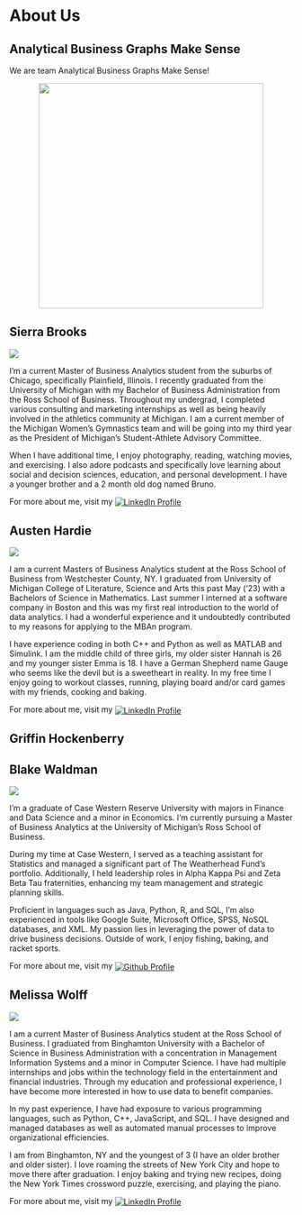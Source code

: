 # About Us

## Analytical Business Graphs Make Sense
<p>We are team Analytical Business Graphs Make Sense!</p>
<img src="Headshots/Team_Picture.png" style="height:400px; width:auto; display:block; margin-left:auto; margin-right:auto;">


## Sierra Brooks 

<div class="profile-section">
<img src="Headshots/Sierra_Photo.JPG" class="profile-image">
<p>I’m a current Master of Business Analytics student from the suburbs of Chicago, specifically Plainfield, Illinois. I recently graduated from the University of Michigan with my Bachelor of Business Administration from the Ross School of Business. Throughout my undergrad, I completed various consulting and marketing internships as well as being heavily involved in the athletics community at Michigan. I am a current member of the Michigan Women’s Gymnastics team and will be going into my third year as the President of Michigan’s Student-Athlete Advisory Committee.</p>
<p>When I have additional time, I enjoy photography, reading, watching movies, and exercising. I also adore podcasts and specifically love learning about social and decision sciences, education, and personal development. I have a younger brother and a 2 month old dog named Bruno.</p>
</div>
<p>For more about me, visit my <a href="https://www.linkedin.com/in/sierrabrooks/"><img src="https://img.shields.io/badge/LinkedIn-%230077B5.svg?logo=linkedin&logoColor=white" alt="LinkedIn Profile" style="vertical-align: middle;"></a></p>


## Austen Hardie

<div class="profile-section">
<img src="Headshots/Austen_Photo.jpg" class="profile-image">
<p>I am a current Masters of Business Analytics student at the Ross School of Business from Westchester County, NY. I graduated from University of Michigan College of Literature, Science and Arts this past May (‘23) with a Bachelors of Science in Mathematics. Last summer I interned at a software company in Boston and this was my first real introduction to the world of data analytics. I had a wonderful experience and it undoubtedly contributed to my reasons for applying to the MBAn program.</p>
<p>I have experience coding in both C++ and Python as well as MATLAB and Simulink. I am the middle child of three girls, my older sister Hannah is 26 and my younger sister Emma is 18. I have a German Shepherd name Gauge who seems like the devil but is a sweetheart in reality. In my free time I enjoy going to workout classes, running, playing board and/or card games with my friends, cooking and baking.</p>
</div>
<p>For more about me, visit my <a href="https://www.linkedin.com/in/austen-hardie-129220198/"><img src="https://img.shields.io/badge/LinkedIn-%230077B5.svg?logo=linkedin&logoColor=white" alt="LinkedIn Profile" style="vertical-align: middle;"></a></p>


## Griffin Hockenberry



## Blake Waldman

<div class="profile-section">
<img src="Headshots/Blake_Picture.png" class="profile-image">
<p>I'm a graduate of Case Western Reserve University with majors in Finance and Data Science and a minor in Economics. I'm currently pursuing a Master of Business Analytics at the University of Michigan's Ross School of Business.</p>
<p>During my time at Case Western, I served as a teaching assistant for Statistics and managed a significant part of The Weatherhead Fund's portfolio. Additionally, I held leadership roles in Alpha Kappa Psi and Zeta Beta Tau fraternities, enhancing my team management and strategic planning skills.</p>
<p>Proficient in languages such as Java, Python, R, and SQL, I'm also experienced in tools like Google Suite, Microsoft Office, SPSS, NoSQL databases, and XML. My passion lies in leveraging the power of data to drive business decisions. Outside of work, I enjoy fishing, baking, and racket sports.</p>
</div>
<p>For more about me, visit my <a href="https://github.com/blakewaldman/"><img src="https://img.shields.io/badge/Github-333.svg?style=plastic&logo=Github&logoColor=white" alt="Github Profile" style="vertical-align: middle;"></a></p>


## Melissa Wolff

<div class="profile-section">
<img src="Headshots/Melissa_Picture.png" class="profile-image">
<p>I am a current Master of Business Analytics student at the Ross School of Business. I graduated from Binghamton University with a Bachelor of Science in Business Administration with a concentration in Management Information Systems and a minor in Computer Science. I have had multiple internships and jobs within the technology field in the entertainment and financial industries. Through my education and professional experience, I have become more interested in how to use data to benefit companies.</p>
<p>In my past experience, I have had exposure to various programming languages, such as Python, C++, JavaScript, and SQL. I have designed and managed databases as well as automated manual processes to improve organizational efficiencies.</p>
<p>I am from Binghamton, NY and the youngest of 3 (I have an older brother and older sister). I love roaming the streets of New York City and hope to move there after graduation. I enjoy baking and trying new recipes, doing the New York Times crossword puzzle, exercising, and playing the piano.</p>
</div>
<p>For more about me, visit my <a href="https://www.linkedin.com/in/melissa-wolff/"><img src="https://img.shields.io/badge/LinkedIn-%230077B5.svg?logo=linkedin&logoColor=white" alt="LinkedIn Profile" style="vertical-align: middle;"></a></p>

